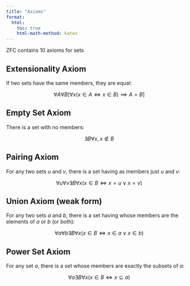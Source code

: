 ```yaml
---
title: "Axioms"
format:
  html:
    toc: true
    html-math-method: katex
---
```


ZFC contains $10$ axioms for sets

::: {.callout-important icon="false"}
## Extensionality Axiom

If two sets have the same members, they are equal:

$$
\forall A \forall B \left[\forall x (x \in A \iff x \in B) \implies A = B\right]
$$
:::

::: {.callout-important icon="false"}
## Empty Set Axiom

There is a set with no members:

$$
\exists B \forall x, x \not \in B
$$
:::

::: {.callout-important icon="false"}
## Pairing Axiom

For any two sets $u$ and $v$, there is a set having as members just $u$ and $v$:

$$
\forall u \forall v \exists B \forall x (x \in B \iff x = u \lor x = v)
$$
:::

::: {.callout-important icon="false"}
## Union Axiom (weak form)

For any two sets $a$ and $b$, there is a set having whose members are the elements of $a$ or $b$ (or both):

$$
\forall a \forall b \exists B \forall x (x \in B \iff x \in a \lor x \in b)
$$
:::

::: {.callout-important icon="false"}
## Power Set Axiom

For any set $a$, there is a set whose members are exactly the subsets of $a$:

$$
\forall a \exists B \forall x (x \in B \iff x \subseteq a)
$$
:::